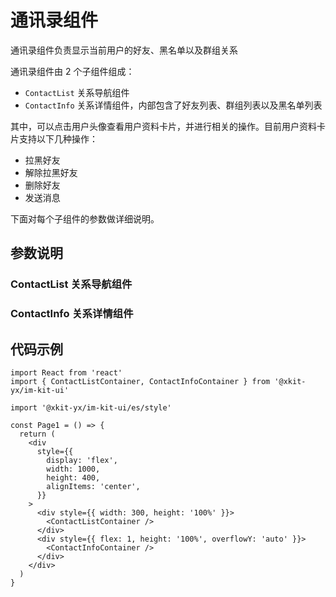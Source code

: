 
<Meta title="IM UI Kit/通讯录组件" />

# 通讯录组件

通讯录组件负责显示当前用户的好友、黑名单以及群组关系

通讯录组件由 2 个子组件组成：

- `ContactList` 关系导航组件
- `ContactInfo` 关系详情组件，内部包含了好友列表、群组列表以及黑名单列表

其中，可以点击用户头像查看用户资料卡片，并进行相关的操作。目前用户资料卡片支持以下几种操作：

- 拉黑好友
- 解除拉黑好友
- 删除好友
- 发送消息

下面对每个子组件的参数做详细说明。

## 参数说明

### ContactList 关系导航组件

<ArgsTable of={ContactListContainer} />

### ContactInfo 关系详情组件

<ArgsTable of={ContactInfoContainer} />

## 代码示例

```tsx
import React from 'react'
import { ContactListContainer, ContactInfoContainer } from '@xkit-yx/im-kit-ui'

import '@xkit-yx/im-kit-ui/es/style'

const Page1 = () => {
  return (
    <div
      style={{
        display: 'flex',
        width: 1000,
        height: 400,
        alignItems: 'center',
      }}
    >
      <div style={{ width: 300, height: '100%' }}>
        <ContactListContainer />
      </div>
      <div style={{ flex: 1, height: '100%', overflowY: 'auto' }}>
        <ContactInfoContainer />
      </div>
    </div>
  )
}
```

